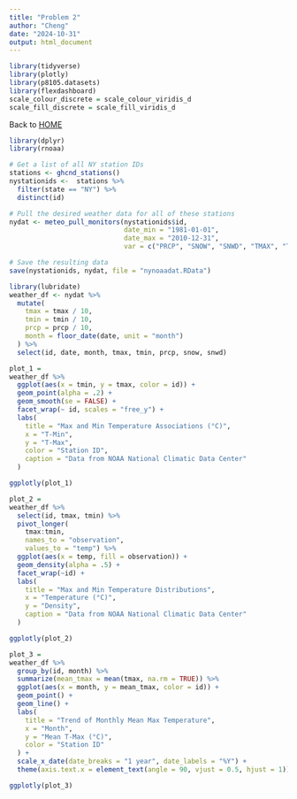 ```yaml
---
title: "Problem 2"
author: "Cheng"
date: "2024-10-31"
output: html_document
---
```


```r
library(tidyverse)
library(plotly)
library(p8105.datasets)
library(flexdashboard)
scale_colour_discrete = scale_colour_viridis_d
scale_fill_discrete = scale_fill_viridis_d 
```

Back to [HOME](https://Cheng-cr3442.github.io)

```r
library(dplyr)
library(rnoaa)

# Get a list of all NY station IDs
stations <- ghcnd_stations()
nystationids <-  stations %>% 
  filter(state == "NY") %>% 
  distinct(id)

# Pull the desired weather data for all of these stations
nydat <- meteo_pull_monitors(nystationids$id, 
                             date_min = "1981-01-01", 
                             date_max = "2010-12-31", 
                             var = c("PRCP", "SNOW", "SNWD", "TMAX", "TMIN"))

# Save the resulting data
save(nystationids, nydat, file = "nynoaadat.RData")
```

```r
library(lubridate)
weather_df <- nydat %>%
  mutate(
    tmax = tmax / 10,
    tmin = tmin / 10,
    prcp = prcp / 10,
    month = floor_date(date, unit = "month")
  ) %>% 
  select(id, date, month, tmax, tmin, prcp, snow, snwd)
```

```r
plot_1 =
weather_df %>% 
  ggplot(aes(x = tmin, y = tmax, color = id)) + 
  geom_point(alpha = .2) + 
  geom_smooth(se = FALSE) + 
  facet_wrap(~ id, scales = "free_y") +
  labs(
    title = "Max and Min Temperature Associations (°C)",
    x = "T-Min",
    y = "T-Max",
    color = "Station ID",
    caption = "Data from NOAA National Climatic Data Center"
  ) 

ggplotly(plot_1)
```

```r
plot_2 =
weather_df %>%
  select(id, tmax, tmin) %>% 
  pivot_longer(
    tmax:tmin,
    names_to = "observation", 
    values_to = "temp") %>% 
  ggplot(aes(x = temp, fill = observation)) +
  geom_density(alpha = .5) + 
  facet_wrap(~id) +
  labs(
    title = "Max and Min Temperature Distributions",
    x = "Temperature (°C)",
    y = "Density",
    caption = "Data from NOAA National Climatic Data Center"
  ) 

ggplotly(plot_2)
```

```r
plot_3 = 
weather_df %>%
  group_by(id, month) %>%
  summarize(mean_tmax = mean(tmax, na.rm = TRUE)) %>%
  ggplot(aes(x = month, y = mean_tmax, color = id)) + 
  geom_point() + 
  geom_line() + 
  labs(
    title = "Trend of Monthly Mean Max Temperature",
    x = "Month",
    y = "Mean T-Max (°C)",
    color = "Station ID"
  ) +
  scale_x_date(date_breaks = "1 year", date_labels = "%Y") +
  theme(axis.text.x = element_text(angle = 90, vjust = 0.5, hjust = 1))

ggplotly(plot_3) 
```

